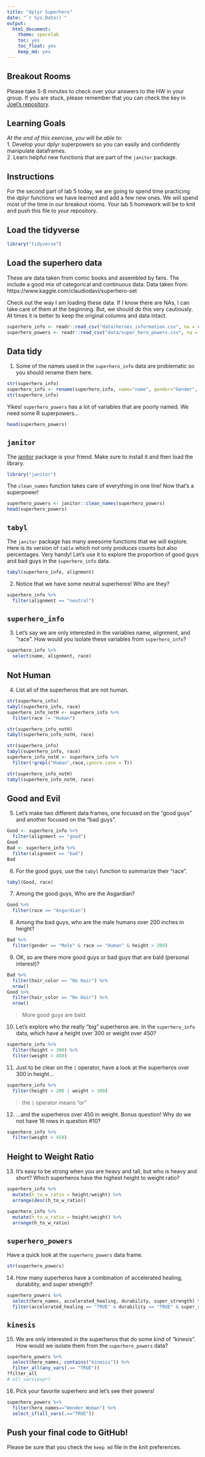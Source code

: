```yaml
---
title: "dplyr Superhero"
date: "`r Sys.Date()`"
output:
  html_document: 
    theme: spacelab
    toc: yes
    toc_float: yes
    keep_md: yes
---
```


## Breakout Rooms  
Please take 5-8 minutes to check over your answers to the HW in your group. If you are stuck, please remember that you can check the key in [Joel's repository](https://github.com/jmledford3115/BIS15LW2021_jledford).  

## Learning Goals  
*At the end of this exercise, you will be able to:*    
1. Develop your dplyr superpowers so you can easily and confidently manipulate dataframes.  
2. Learn helpful new functions that are part of the `janitor` package.  

## Instructions
For the second part of lab 5 today, we are going to spend time practicing the dplyr functions we have learned and add a few new ones. We will spend most of the time in our breakout rooms. Your lab 5 homework will be to knit and push this file to your repository.  

## Load the tidyverse
```r
library("tidyverse")
```

## Load the superhero data
These are data taken from comic books and assembled by fans. The include a good mix of categorical and continuous data.  Data taken from: https://www.kaggle.com/claudiodavi/superhero-set  

Check out the way I am loading these data. If I know there are NAs, I can take care of them at the beginning. But, we should do this very cautiously. At times it is better to keep the original columns and data intact.  
```r
superhero_info <- readr::read_csv("data/heroes_information.csv", na = c("", "-99", "-"))
superhero_powers <- readr::read_csv("data/super_hero_powers.csv", na = c("", "-99", "-"))
```

## Data tidy
1. Some of the names used in the `superhero_info` data are problematic so you should rename them here.  
```r
str(superhero_info)
superhero_info <- rename(superhero_info, name="name", gender="Gender", eye_color="Eye color", race="Race", hair_color="Hair color", height="Height", publisher="Publisher", skin_color="Skin color", alignment="Alignment", weight="Weight")
str(superhero_info)
```

Yikes! `superhero_powers` has a lot of variables that are poorly named. We need some R superpowers...
```r
head(superhero_powers)
```

## `janitor`
The [janitor](https://garthtarr.github.io/meatR/janitor.html) package is your friend. Make sure to install it and then load the library.  
```r
library("janitor")
```

The `clean_names` function takes care of everything in one line! Now that's a superpower!
```r
superhero_powers <- janitor::clean_names(superhero_powers)
head(superhero_powers)
```

## `tabyl`
The `janitor` package has many awesome functions that we will explore. Here is its version of `table` which not only produces counts but also percentages. Very handy! Let's use it to explore the proportion of good guys and bad guys in the `superhero_info` data.  
```r
tabyl(superhero_info, alignment)
```

2. Notice that we have some neutral superheros! Who are they?
```r
superhero_info %>%
  filter(alignment == "neutral")
```

## `superhero_info`
3. Let's say we are only interested in the variables name, alignment, and "race". How would you isolate these variables from `superhero_info`?
```r
superhero_info %>%
  select(name, alignment, race)
```

## Not Human
4. List all of the superheros that are not human.

```r
str(superhero_info)
tabyl(superhero_info, race)
superhero_info_notH <- superhero_info %>%
  filter(race != "Human")

str(superhero_info_notH)
tabyl(superhero_info_notH, race)
```


```r
str(superhero_info)
tabyl(superhero_info, race)
superhero_info_notH <- superhero_info %>%
  filter(!grepl("Human",race,ignore.case = T))

str(superhero_info_notH)
tabyl(superhero_info_notH, race)
```

## Good and Evil
5. Let's make two different data frames, one focused on the "good guys" and another focused on the "bad guys".
```r
Good <- superhero_info %>%
  filter(alignment == "good")
Good
Bad <- superhero_info %>%
  filter(alignment == "bad")
Bad
```

6. For the good guys, use the `tabyl` function to summarize their "race".
```r
tabyl(Good, race)
```

7. Among the good guys, Who are the Asgardian?
```r
Good %>%
  filter(race == "Asgardian")
```

8. Among the bad guys, who are the male humans over 200 inches in height?
```r
Bad %>%
  filter(gender == "Male" & race == "Human" & height > 200)
```

9. OK, so are there more good guys or bad guys that are bald (personal interest)?
```r
Bad %>%
  filter(hair_color == "No Hair") %>% 
  nrow()
Good %>%
  filter(hair_color == "No Hair") %>% 
  nrow()
```
> More good guys are bald.

10. Let's explore who the really "big" superheros are. In the `superhero_info` data, which have a height over 300 or weight over 450?
```r
superhero_info %>% 
  filter(height > 300) %>% 
  filter(weight > 450)
```

11. Just to be clear on the `|` operator,  have a look at the superheros over 300 in height...
```r
superhero_info %>% 
  filter(height > 200 | weight > 300)
```

> the `|` operator means "or"

12. ...and the superheros over 450 in weight. Bonus question! Why do we not have 16 rows in question #10?
```r
superhero_info %>% 
  filter(weight > 450)
```

## Height to Weight Ratio
13. It's easy to be strong when you are heavy and tall, but who is heavy and short? Which superheros have the highest height to weight ratio?
```r
superhero_info %>% 
  mutate(h_to_w_ratio = height/weight) %>% 
  arrange(desc(h_to_w_ratio))

superhero_info %>% 
  mutate(h_to_w_ratio = height/weight) %>% 
  arrange(h_to_w_ratio)
```

## `superhero_powers`
Have a quick look at the `superhero_powers` data frame.  
```r
str(superhero_powers)
```

14. How many superheros have a combination of accelerated healing, durability, and super strength?
```r
superhero_powers %>% 
  select(hero_names, accelerated_healing, durability, super_strength) %>% 
  filter(accelerated_healing == "TRUE" & durability == "TRUE" & super_strength == "TRUE")
```

## `kinesis`
15. We are only interested in the superheros that do some kind of "kinesis". How would we isolate them from the `superhero_powers` data?
```r
superhero_powers %>% 
  select(hero_names, contains("kinesis")) %>% 
  filter_all(any_vars(.== "TRUE"))
?filter_all
# all_vars(expr)
```

16. Pick your favorite superhero and let's see their powers!

```r
superhero_powers %>% 
  filter(hero_names=="Wonder Woman") %>% 
  select_if(all_vars(.=="TRUE"))
```


## Push your final code to GitHub!
Please be sure that you check the `keep md` file in the knit preferences.  